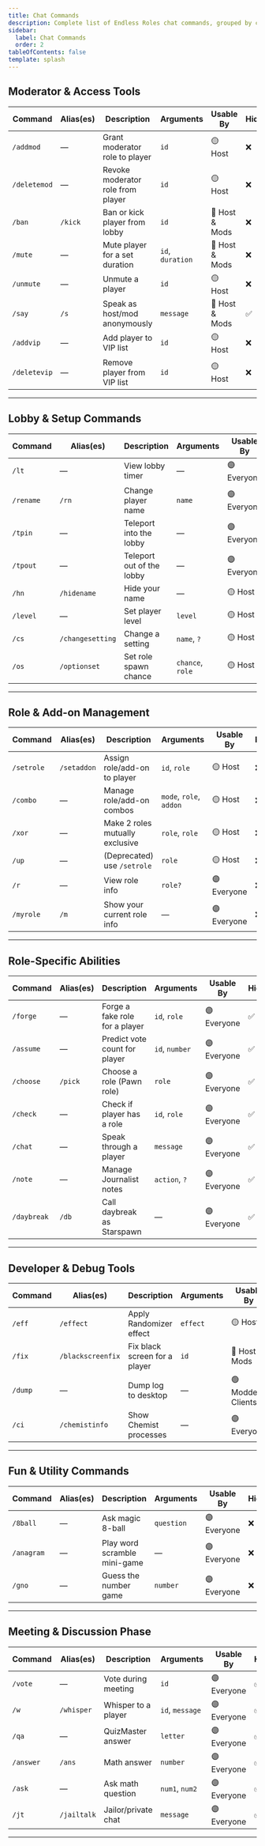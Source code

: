 ```yaml
---
title: Chat Commands
description: Complete list of Endless Roles chat commands, grouped by category and sorted by access level.
sidebar:
  label: Chat Commands
  order: 2
tableOfContents: false
template: splash
---
```


## Moderator & Access Tools

<div class="compact-table-scroll">
  <div class="chat-command-table-wrapper">

| Command      | Alias(es)        | Description                            | Arguments           | Usable By             | Hidden  |
|--------------|------------------|----------------------------------------|---------------------|-----------------------|---------|
| `/addmod`    | —                | Grant moderator role to player         | `id`                | 🟡 Host               | ❌     |
| `/deletemod` | —                | Revoke moderator role from player      | `id`                | 🟡 Host               | ❌     |
| `/ban`       | `/kick`          | Ban or kick player from lobby          | `id`                | 🔴 Host & Mods        | ❌     |
| `/mute`      | —                | Mute player for a set duration         | `id`, `duration`    | 🔴 Host & Mods        | ❌     |
| `/unmute`    | —                | Unmute a player                        | `id`                | 🟡 Host               | ❌     |
| `/say`       | `/s`             | Speak as host/mod anonymously          | `message`           | 🔴 Host & Mods        | ✅     |
| `/addvip`    | —                | Add player to VIP list                 | `id`                | 🟡 Host               | ❌     |
| `/deletevip` | —                | Remove player from VIP list            | `id`                | 🟡 Host               | ❌     |

  </div>
</div>

---

## Lobby & Setup Commands

<div class="compact-table-scroll">
  <div class="chat-command-table-wrapper">

| Command     | Alias(es)          | Description                          | Arguments        | Usable By        | Hidden |
|-------------|--------------------|--------------------------------------|------------------|------------------|--------|
| `/lt`       | —                  | View lobby timer                     | —                | 🟣 Everyone     | ❌     |
| `/rename`   | `/rn`              | Change player name                   | `name`           | 🟣 Everyone     | ❌     |
| `/tpin`     | —                  | Teleport into the lobby              | —                | 🟣 Everyone     | ❌     |
| `/tpout`    | —                  | Teleport out of the lobby            | —                | 🟣 Everyone     | ❌     |
| `/hn`       | `/hidename`        | Hide your name                       | —                | 🟡 Host         | ❌     |
| `/level`    | —                  | Set player level                     | `level`          | 🟡 Host         | ❌     |
| `/cs`       | `/changesetting`   | Change a setting                     | `name`, `?`      | 🟡 Host         | ❌     |
| `/os`       | `/optionset`       | Set role spawn chance                | `chance`, `role` | 🟡 Host         | ❌     |

  </div>
</div>

---

## Role & Add-on Management

<div class="compact-table-scroll">
  <div class="chat-command-table-wrapper">

| Command      | Alias(es)         | Description                         | Arguments               | Usable By        | Hidden |
|--------------|-------------------|-------------------------------------|-------------------------|-----------------|---------|
| `/setrole`   | `/setaddon`       | Assign role/add-on to player        | `id`, `role`            | 🟡 Host         | ❌     |
| `/combo`     | —                 | Manage role/add-on combos           | `mode`, `role`, `addon` | 🟡 Host         | ❌     |
| `/xor`       | —                 | Make 2 roles mutually exclusive     | `role`, `role`          | 🟡 Host         | ❌     |
| `/up`        | —                 | (Deprecated) use `/setrole`         | `role`                  | 🟡 Host         | ❌     |
| `/r`         | —                 | View role info                      | `role?`                 | 🟣 Everyone     | ❌     |
| `/myrole`    | `/m`              | Show your current role info         | —                       | 🟣 Everyone     | ❌     |

  </div>
</div>

---

## Role-Specific Abilities

<div class="compact-table-scroll">
  <div class="chat-command-table-wrapper">

| Command     | Alias(es)           | Description                              | Arguments                 | Usable By        | Hidden |
|-------------|---------------------|------------------------------------------|---------------------------|------------------|--------|
| `/forge`    | —                   | Forge a fake role for a player           | `id`, `role`              | 🟣 Everyone     | ✅     |
| `/assume`   | —                   | Predict vote count for player            | `id`, `number`            | 🟣 Everyone     | ✅     |
| `/choose`   | `/pick`             | Choose a role (Pawn role)                | `role`                    | 🟣 Everyone     | ✅     |
| `/check`    | —                   | Check if player has a role               | `id`, `role`              | 🟣 Everyone     | ✅     |
| `/chat`     | —                   | Speak through a player                   | `message`                 | 🟣 Everyone     | ✅     |
| `/note`     | —                   | Manage Journalist notes                  | `action`, `?`             | 🟣 Everyone     | ✅     |
| `/daybreak` | `/db`               | Call daybreak as Starspawn               | —                         | 🟣 Everyone     | ✅     |

  </div>
</div>

---

## Developer & Debug Tools

<div class="compact-table-scroll">
  <div class="chat-command-table-wrapper">

| Command     | Alias(es)              | Description                           | Arguments          | Usable By          | Hidden |
|-------------|------------------------|---------------------------------------|--------------------|--------------------|--------|
| `/eff`      | `/effect`              | Apply Randomizer effect               | `effect`           | 🟡 Host           | ❌     |
| `/fix`      | `/blackscreenfix`      | Fix black screen for a player         | `id`               | 🔴 Host & Mods    | ❌     |
| `/dump`     | —                      | Dump log to desktop                   | —                  | 🟢 Modded Clients | ❌     |
| `/ci`       | `/chemistinfo`         | Show Chemist processes                | —                  | 🟣 Everyone       | ❌     |

  </div>
</div>

---

## Fun & Utility Commands

<div class="compact-table-scroll">
  <div class="chat-command-table-wrapper">

| Command     | Alias(es)          | Description                        | Arguments     | Usable By         | Hidden |
|-------------|--------------------|------------------------------------|----------------|------------------|--------|
| `/8ball`    | —                  | Ask magic 8-ball                   | `question`     | 🟣 Everyone     | ❌     |
| `/anagram`  | —                  | Play word scramble mini-game       | —              | 🟣 Everyone     | ❌     |
| `/gno`      | —                  | Guess the number game              | `number`       | 🟣 Everyone     | ❌     |

  </div>
</div>

---

## Meeting & Discussion Phase

<div class="compact-table-scroll">
  <div class="chat-command-table-wrapper">

| Command     | Alias(es)         | Description                            | Arguments               | Usable By        | Hidden |
|-------------|-------------------|----------------------------------------|-------------------------|------------------|--------|
| `/vote`     | —                 | Vote during meeting                    | `id`                    | 🟣 Everyone     | ✅     |
| `/w`        | `/whisper`        | Whisper to a player                    | `id`, `message`         | 🟣 Everyone     | ✅     |
| `/qa`       | —                 | QuizMaster answer                      | `letter`                | 🟣 Everyone     | ✅     |
| `/answer`   | `/ans`            | Math answer                            | `number`                | 🟣 Everyone     | ✅     |
| `/ask`      | —                 | Ask math question                      | `num1`, `num2`          | 🟣 Everyone     | ✅     |
| `/jt`       | `/jailtalk`       | Jailor/private chat                    | `message`               | 🟣 Everyone     | ✅     |

  </div>
</div>

---